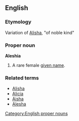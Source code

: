 ==English==
===Etymology===
Variation of [[Alisha]], "of noble kind"

===Proper noun===
'''Aleshia'''
#A rare female [[given name]].

===Related terms===
*[[Alisha]]
*[[Alicia]]
*[[Aisha]]
*[[Alesha]]

[[Category:English proper nouns]]